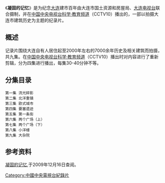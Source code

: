 《'''凝固的记忆'''》是为纪念[[大连|大连]]建市百年由大连市国土资源和房屋局、[[大连电视台|大连电视台]]联合摄制，并在[[中国中央电视台科学·教育频道|中国中央电视台科学·教育频道]]（CCTV10）播出的，一部以拍摄大连市建筑历史为主题的纪录片。
== 概述 ==
记录片围绕大连自有人居住起至2000年左右的7000余年历史及相关建筑而拍摄，共九集。在[[中国中央电视台科学·教育频道|中国中央电视台科学·教育频道]]（CCTV10）播出时对内容进行了重新剪辑，分为四集进行播出，每集30-40分钟不等。
== 分集目录 ==
 第一集 流光碎影  
 第二集 北洋重镇  
 第三集 欧式城市  
 第四集 要塞遗迹  
 第五集 第一条街  
 第六集 两个广场（上）  
 第七集 两个广场（下）  
 第八集 小洋楼  
 第九集 大杂院  

==参考资料==
[https://web.archive.org/web/20090411030704/http://www.dltv.cn/dashidian/2009-01/09/cms3601article.shtml 凝固的记忆],于2009年12月16日查阅。

{{DEFAULTSORT:NING凝}}
[[Category:中國中央電視台紀錄片|Category:中國中央電視台紀錄片]]